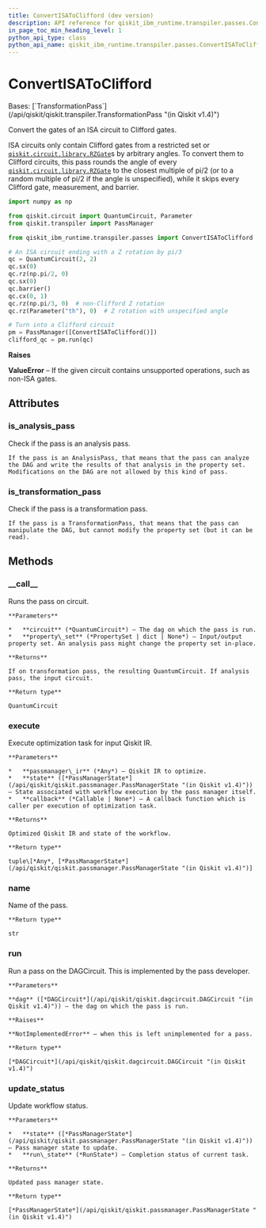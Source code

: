 ```yaml
---
title: ConvertISAToClifford (dev version)
description: API reference for qiskit_ibm_runtime.transpiler.passes.ConvertISAToClifford in the dev version of qiskit-ibm-runtime
in_page_toc_min_heading_level: 1
python_api_type: class
python_api_name: qiskit_ibm_runtime.transpiler.passes.ConvertISAToClifford
---
```


# ConvertISAToClifford

<Class id="qiskit_ibm_runtime.transpiler.passes.ConvertISAToClifford" isDedicatedPage={true} github="https://github.com/Qiskit/qiskit-ibm-runtime/tree/main/qiskit_ibm_runtime/transpiler/passes/cliffordization/convert_isa_to_clifford.py#L29-L81" signature="ConvertISAToClifford(*args, **kwargs)" modifiers="class">
  Bases: [`TransformationPass`](/api/qiskit/qiskit.transpiler.TransformationPass "(in Qiskit v1.4)")

  Convert the gates of an ISA circuit to Clifford gates.

  ISA circuits only contain Clifford gates from a restricted set or [`qiskit.circuit.library.RZGate`](/api/qiskit/qiskit.circuit.library.RZGate "(in Qiskit v1.4)")s by arbitrary angles. To convert them to Clifford circuits, this pass rounds the angle of every [`qiskit.circuit.library.RZGate`](/api/qiskit/qiskit.circuit.library.RZGate "(in Qiskit v1.4)") to the closest multiple of pi/2 (or to a random multiple of pi/2 if the angle is unspecified), while it skips every Clifford gate, measurement, and barrier.

  ```python
  import numpy as np

  from qiskit.circuit import QuantumCircuit, Parameter
  from qiskit.transpiler import PassManager

  from qiskit_ibm_runtime.transpiler.passes import ConvertISAToClifford

  # An ISA circuit ending with a Z rotation by pi/3
  qc = QuantumCircuit(2, 2)
  qc.sx(0)
  qc.rz(np.pi/2, 0)
  qc.sx(0)
  qc.barrier()
  qc.cx(0, 1)
  qc.rz(np.pi/3, 0)  # non-Clifford Z rotation
  qc.rz(Parameter("th"), 0)  # Z rotation with unspecified angle

  # Turn into a Clifford circuit
  pm = PassManager([ConvertISAToClifford()])
  clifford_qc = pm.run(qc)
  ```

  **Raises**

  **ValueError** – If the given circuit contains unsupported operations, such as non-ISA gates.

  ## Attributes

  ### is\_analysis\_pass

  <Attribute id="qiskit_ibm_runtime.transpiler.passes.ConvertISAToClifford.is_analysis_pass">
    Check if the pass is an analysis pass.

    If the pass is an AnalysisPass, that means that the pass can analyze the DAG and write the results of that analysis in the property set. Modifications on the DAG are not allowed by this kind of pass.
  </Attribute>

  ### is\_transformation\_pass

  <Attribute id="qiskit_ibm_runtime.transpiler.passes.ConvertISAToClifford.is_transformation_pass">
    Check if the pass is a transformation pass.

    If the pass is a TransformationPass, that means that the pass can manipulate the DAG, but cannot modify the property set (but it can be read).
  </Attribute>

  ## Methods

  ### \_\_call\_\_

  <Function id="qiskit_ibm_runtime.transpiler.passes.ConvertISAToClifford.__call__" signature="__call__(circuit, property_set=None)">
    Runs the pass on circuit.

    **Parameters**

    *   **circuit** (*QuantumCircuit*) – The dag on which the pass is run.
    *   **property\_set** (*PropertySet | dict | None*) – Input/output property set. An analysis pass might change the property set in-place.

    **Returns**

    If on transformation pass, the resulting QuantumCircuit. If analysis pass, the input circuit.

    **Return type**

    QuantumCircuit
  </Function>

  ### execute

  <Function id="qiskit_ibm_runtime.transpiler.passes.ConvertISAToClifford.execute" signature="execute(passmanager_ir, state, callback=None)">
    Execute optimization task for input Qiskit IR.

    **Parameters**

    *   **passmanager\_ir** (*Any*) – Qiskit IR to optimize.
    *   **state** ([*PassManagerState*](/api/qiskit/qiskit.passmanager.PassManagerState "(in Qiskit v1.4)")) – State associated with workflow execution by the pass manager itself.
    *   **callback** (*Callable | None*) – A callback function which is caller per execution of optimization task.

    **Returns**

    Optimized Qiskit IR and state of the workflow.

    **Return type**

    tuple\[*Any*, [*PassManagerState*](/api/qiskit/qiskit.passmanager.PassManagerState "(in Qiskit v1.4)")]
  </Function>

  ### name

  <Function id="qiskit_ibm_runtime.transpiler.passes.ConvertISAToClifford.name" signature="name()">
    Name of the pass.

    **Return type**

    str
  </Function>

  ### run

  <Function id="qiskit_ibm_runtime.transpiler.passes.ConvertISAToClifford.run" github="https://github.com/Qiskit/qiskit-ibm-runtime/tree/main/qiskit_ibm_runtime/transpiler/passes/cliffordization/convert_isa_to_clifford.py#L66-L81" signature="run(dag)">
    Run a pass on the DAGCircuit. This is implemented by the pass developer.

    **Parameters**

    **dag** ([*DAGCircuit*](/api/qiskit/qiskit.dagcircuit.DAGCircuit "(in Qiskit v1.4)")) – the dag on which the pass is run.

    **Raises**

    **NotImplementedError** – when this is left unimplemented for a pass.

    **Return type**

    [*DAGCircuit*](/api/qiskit/qiskit.dagcircuit.DAGCircuit "(in Qiskit v1.4)")
  </Function>

  ### update\_status

  <Function id="qiskit_ibm_runtime.transpiler.passes.ConvertISAToClifford.update_status" signature="update_status(state, run_state)">
    Update workflow status.

    **Parameters**

    *   **state** ([*PassManagerState*](/api/qiskit/qiskit.passmanager.PassManagerState "(in Qiskit v1.4)")) – Pass manager state to update.
    *   **run\_state** (*RunState*) – Completion status of current task.

    **Returns**

    Updated pass manager state.

    **Return type**

    [*PassManagerState*](/api/qiskit/qiskit.passmanager.PassManagerState "(in Qiskit v1.4)")
  </Function>
</Class>

